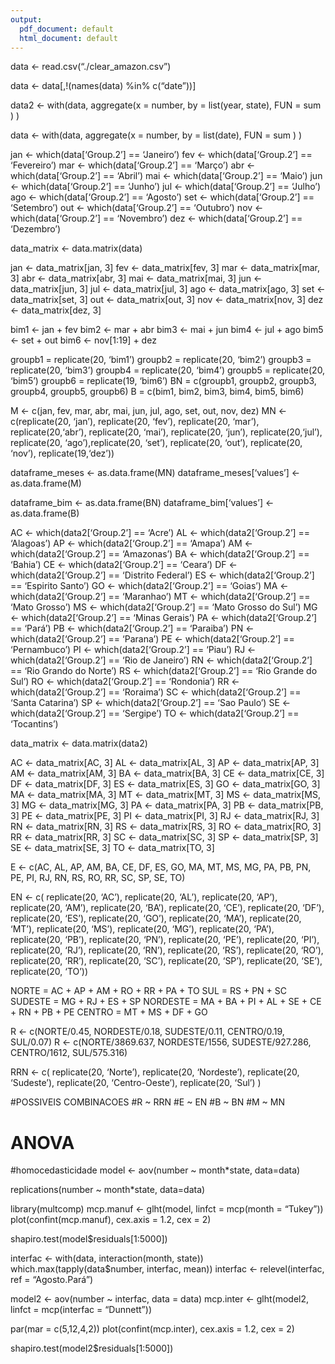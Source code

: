 ```yaml
---
output:
  pdf_document: default
  html_document: default
---
```

data <- read.csv("./clear_amazon.csv")

data <- data[,!(names(data) %in% c("date"))]


data2 <- with(data,
                    aggregate(x = number,
                              by = list(year, state),
                              FUN = sum
                              )
                    )

data <- with(data,
                    aggregate(x = number,
                              by = list(date),
                              FUN = sum
                              )
                    )

jan <- which(data['Group.2'] == 'Janeiro')
fev <- which(data['Group.2'] == 'Fevereiro')
mar <- which(data['Group.2'] == 'Março')
abr <- which(data['Group.2'] == 'Abril')
mai <- which(data['Group.2'] == 'Maio')
jun <- which(data['Group.2'] == 'Junho')
jul <- which(data['Group.2'] == 'Julho')
ago <- which(data['Group.2'] == 'Agosto')
set <- which(data['Group.2'] == 'Setembro')
out <- which(data['Group.2'] == 'Outubro')
nov <- which(data['Group.2'] == 'Novembro')
dez <- which(data['Group.2'] == 'Dezembro')

data_matrix <- data.matrix(data)

jan <- data_matrix[jan, 3]
fev <- data_matrix[fev, 3]
mar <- data_matrix[mar, 3]
abr <- data_matrix[abr, 3]
mai <- data_matrix[mai, 3]
jun <- data_matrix[jun, 3]
jul <- data_matrix[jul, 3]
ago <- data_matrix[ago, 3]
set <- data_matrix[set, 3]
out <- data_matrix[out, 3]
nov <- data_matrix[nov, 3]
dez <- data_matrix[dez, 3]

bim1 <- jan + fev
bim2 <- mar + abr
bim3 <- mai + jun
bim4 <- jul + ago
bim5 <- set + out
bim6 <- nov[1:19] + dez

groupb1 = replicate(20, 'bim1')
groupb2 = replicate(20, 'bim2')
groupb3 = replicate(20, 'bim3')
groupb4 = replicate(20, 'bim4')
groupb5 = replicate(20, 'bim5')
groupb6 = replicate(19, 'bim6')
BN = c(groupb1, groupb2, groupb3, groupb4, groupb5, groupb6)
B = c(bim1, bim2, bim3, bim4, bim5, bim6)

M <- c(jan, fev, mar, abr, mai, jun, jul, ago, set, out, nov, dez)
MN <- c(replicate(20, 'jan'), replicate(20, 'fev'), replicate(20, 'mar'), replicate(20,'abr'), replicate(20, 'mai'), replicate(20, 'jun'), replicate(20,'jul'), replicate(20, 'ago'),replicate(20, 'set'), replicate(20, 'out'), replicate(20, 'nov'), replicate(19,'dez'))

dataframe_meses <- as.data.frame(MN)
dataframe_meses['values'] <- as.data.frame(M)

dataframe_bim <- as.data.frame(BN)
dataframe_bim['values'] <- as.data.frame(B)


AC <- which(data2['Group.2'] == 'Acre')
AL <- which(data2['Group.2'] == 'Alagoas')
AP <- which(data2['Group.2'] == 'Amapa')
AM <- which(data2['Group.2'] == 'Amazonas')
BA <- which(data2['Group.2'] == 'Bahia')
CE <- which(data2['Group.2'] == 'Ceara')
DF <- which(data2['Group.2'] == 'Distrito Federal')
ES <- which(data2['Group.2'] == 'Espirito Santo')
GO <- which(data2['Group.2'] == 'Goias')
MA <- which(data2['Group.2'] == 'Maranhao')
MT <- which(data2['Group.2'] == 'Mato Grosso')
MS <- which(data2['Group.2'] == 'Mato Grosso do Sul')
MG <- which(data2['Group.2'] == 'Minas Gerais')
PA <- which(data2['Group.2'] == 'Pará')
PB <- which(data2['Group.2'] == 'Paraiba')
PN <- which(data2['Group.2'] == 'Parana')
PE <- which(data2['Group.2'] == 'Pernambuco')
PI <- which(data2['Group.2'] == 'Piau')
RJ <- which(data2['Group.2'] == 'Rio de Janeiro')
RN <- which(data2['Group.2'] == 'Rio Grando do Norte')
RS <- which(data2['Group.2'] == 'Rio Grande do Sul')
RO <- which(data2['Group.2'] == 'Rondonia')
RR <- which(data2['Group.2'] == 'Roraima')
SC <- which(data2['Group.2'] == 'Santa Catarina')
SP <- which(data2['Group.2'] == 'Sao Paulo')
SE <- which(data2['Group.2'] == 'Sergipe')
TO <- which(data2['Group.2'] == 'Tocantins')

data_matrix <- data.matrix(data2)

AC <- data_matrix[AC, 3]
AL <- data_matrix[AL, 3]
AP <- data_matrix[AP, 3]
AM <- data_matrix[AM, 3]
BA <- data_matrix[BA, 3]
CE <- data_matrix[CE, 3]
DF <- data_matrix[DF, 3]
ES <- data_matrix[ES, 3]
GO <- data_matrix[GO, 3]
MA <- data_matrix[MA, 3]
MT <- data_matrix[MT, 3]
MS <- data_matrix[MS, 3]
MG <- data_matrix[MG, 3]
PA <- data_matrix[PA, 3]
PB <- data_matrix[PB, 3]
PE <- data_matrix[PE, 3]
PI <- data_matrix[PI, 3]
RJ <- data_matrix[RJ, 3]
RN <- data_matrix[RN, 3]
RS <- data_matrix[RS, 3]
RO <- data_matrix[RO, 3]
RR <- data_matrix[RR, 3]
SC <- data_matrix[SC, 3]
SP <- data_matrix[SP, 3]
SE <- data_matrix[SE, 3]
TO <- data_matrix[TO, 3]

E <- c(AC, AL, AP, AM, BA, CE, DF, ES, GO, MA, MT, MS, MG, PA, PB, PN, PE, PI, RJ, RN, RS, RO, RR, SC, SP, SE, TO)

EN <- c(
replicate(20, 'AC'), replicate(20, 'AL'), replicate(20, 'AP'), replicate(20, 'AM'), replicate(20, 'BA'), replicate(20, 'CE'), replicate(20, 'DF'), replicate(20, 'ES'), replicate(20, 'GO'), replicate(20, 'MA'), replicate(20, 'MT'), replicate(20, 'MS'), replicate(20, 'MG'), replicate(20, 'PA'), replicate(20, 'PB'), replicate(20, 'PN'), replicate(20, 'PE'), replicate(20, 'PI'), replicate(20, 'RJ'), replicate(20, 'RN'), replicate(20, 'RS'), replicate(20, 'RO'), replicate(20, 'RR'), replicate(20, 'SC'), replicate(20, 'SP'), replicate(20, 'SE'), replicate(20, 'TO'))

NORTE = AC + AP + AM + RO + RR + PA + TO
SUL = RS + PN + SC
SUDESTE = MG + RJ + ES + SP
NORDESTE = MA + BA + PI + AL + SE + CE + RN + PB + PE
CENTRO = MT + MS + DF + GO

R <- c(NORTE/0.45, NORDESTE/0.18, SUDESTE/0.11, CENTRO/0.19, SUL/0.07)
R <- c(NORTE/3869.637, NORDESTE/1556, SUDESTE/927.286, CENTRO/1612, SUL/575.316)

RRN <- c(
  replicate(20, 'Norte'), 
  replicate(20, 'Nordeste'), 
  replicate(20, 'Sudeste'), 
  replicate(20, 'Centro-Oeste'), 
  replicate(20, 'Sul')
)


#POSSIVEIS COMBINACOES
#R ~ RRN
#E ~ EN
#B ~ BN
#M ~ MN

# ANOVA

#homocedasticidade
model <- aov(number ~ month*state,
             data=data)

replications(number ~ month*state,
    data=data)

library(multcomp)
mcp.manuf <- glht(model, linfct = mcp(month = "Tukey"))
plot(confint(mcp.manuf),
     cex.axis   = 1.2,
     cex        = 2)

shapiro.test(model$residuals[1:5000])

interfac <- with(data,
                 interaction(month, state))
which.max(tapply(data$number, interfac, mean))
interfac <- relevel(interfac, ref = "Agosto.Pará")

model2 <- aov(number ~ interfac,
              data = data)
mcp.inter <- glht(model2,
                  linfct = mcp(interfac = "Dunnett"))

par(mar = c(5,12,4,2))
plot(confint(mcp.inter),
     cex.axis   = 1.2,
     cex        = 2)

shapiro.test(model2$residuals[1:5000])